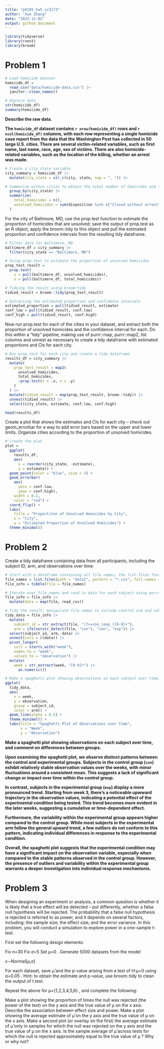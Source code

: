 ```yaml
---
title: "p8105_hw5_xz3173"
author: "Xue Zhang"
date: "2023-11-02"
output: github_document
---
```


```r
library(tidyverse)
library(rvest)
library(broom)
```

# Problem 1

```r
# Load homicide dataset
homicide_df = 
  read_csv("data/homicide-data.csv") |>
  janitor::clean_names()

# Explore data
str(homicide_df)
summary(homicide_df)
```

**Describe the raw data.** 

**The `homicide_df` dataset contains `r nrow(homicide_df)` rows and `r ncol(homicide_df)` columns, with each row representing a single homicide case report from the data that the Washington Post has collected in 50 large U.S. cities. There are several victim-related variables, such as first name, last name, race, age, sex of victims. There are also homicide-related variables, such as the location of the killing, whether an arrest was made.**


```r
# Create a city_state variable
city_summary = homicide_df |>
  mutate(city_state = str_c(city, state, sep = ", ")) |>

# Summarize within cities to obtain the total number of homicides and the number of unsolved homicides (those for which the disposition is “Closed without arrest” or “Open/No arrest”)
  group_by(city_state) |>
  summarize(
    total_homicides = n(),
    unsolved_homicides = sum(disposition %in% c("Closed without arrest", "Open/No arrest"))
  )
```

For the city of Baltimore, MD, use the prop.test function to estimate the proportion of homicides that are unsolved; save the output of prop.test as an R object, apply the broom::tidy to this object and pull the estimated proportion and confidence intervals from the resulting tidy dataframe.

```r
# Filter data for Baltimore, MD
baltimore_df = city_summary |>
  filter(city_state == "Baltimore, MD") 

# Using prop.test to estimate the proportion of unsolved homicides
prop_test_result = 
  prop.test(
    x = pull(baltimore_df, unsolved_homicides),
    n = pull(baltimore_df, total_homicides)) 

# Tidying the result using broom:tidy
tidied_result = broom::tidy(prop_test_result)

# Extracting the estimated proportion and confidence intervals
estimated_proportion = pull(tidied_result, estimate)
conf_low = pull(tidied_result, conf.low)
conf_high = pull(tidied_result, conf.high)
```

Now run prop.test for each of the cities in your dataset, and extract both the proportion of unsolved homicides and the confidence interval for each. Do this within a “tidy” pipeline, making use of purrr::map, purrr::map2, list columns and unnest as necessary to create a tidy dataframe with estimated proportions and CIs for each city.

```r
# Run prop.test for each city and create a tidy dataframe
results_df = city_summary |>
  mutate(
    prop_test_result = map2(
      unsolved_homicides,
      total_homicides,
      ~prop.test(x = .x, n = .y)
    )
  ) |>
  mutate(tidied_result = map(prop_test_result, broom::tidy)) |>
  unnest(tidied_result) |>
  select(city_state, estimate, conf.low, conf.high)

head(results_df)
```

Create a plot that shows the estimates and CIs for each city – check out geom_errorbar for a way to add error bars based on the upper and lower limits. Organize cities according to the proportion of unsolved homicides.

```r
# Create the plot
plot = 
  ggplot(
    results_df, 
    aes(
      x = reorder(city_state, -estimate), 
      y = estimate)) +
  geom_point(color = "blue", size = 3) +
  geom_errorbar(
    aes(
      ymin = conf.low,
      ymax = conf.high), 
    width = 0.2,
    color = "red") +
  coord_flip() +
  labs(
    title = "Proportiton of Unsolved Homicides by City",
    x = "City",
    y = "Estimated Proportion of Unsolved Homicides") +
  theme_minimal()
```



# Problem 2

Create a tidy dataframe containing data from all participants, including the subject ID, arm, and observations over time:

```r
# Start with a dataframe containing all file names; the list.files function will help
file_names = list.files(path = "data2", pattern = "*.csv", full.names = TRUE)
file_info = tibble(file = file_names)
```

```r
# Iterate over file names and read in data for each subject using purrr::map and saving the result as a new variable in the dataframe
file_info = file_info |>
  mutate(data = map(file, read_csv))
```

```r
# Tidy the result; manipulate file names to include control arm and subject ID, make sure weekly observations are “tidy”, and do any other tidying that’s necessary
tidy_data = file_info |>
  mutate(
    subject_id = str_extract(file, "(?<=con_|exp_)[0-9]+"), 
    arm = ifelse(str_detect(file, "con"), "con", "exp")) |>
  select(subject_id, arm, data) |>
  unnest(cols = c(data)) |>
  pivot_longer(
    cols = starts_with("week"),
    names_to = "week",
    values_to = "observation") |>
  mutate(
    week = str_extract(week, "[0-9]+") |>
      as.numeric()) 
```

```r
# Make a spaghetti plot showing observations on each subject over time, and comment on differences between groups.
ggplot(
  tidy_data, 
  aes(
    x = week,
    y = observation, 
    group = subject_id,
    color = arm)) +
  geom_line(alpha = 0.5) +
  theme_minimal() +
  labs(title = "Spaghetti Plot of Observations over Time",
       x = "Week",
       y = "Observation") 
```

**Make a spaghetti plot showing observations on each subject over time, and comment on differences between groups.**

**Upon examining the spaghetti plot, we observe distinct patterns between the control and experimental groups. Subjects in the control group (`con`) exhibit relatively stable observation values over the weeks, with minor fluctuations around a consistent mean. This suggests a lack of significant change or impact over time within the control group.**

**In contrast, subjects in the experimental group (`exp`) display a more pronounced trend. Starting from week 3, there's a noticeable upwward trajectory in the observation values, indicating a potential effect of the experimental condition being tested. This trend becomes more evident in the later weeks, suggesting a cumulative or time-dependent effect.**

**Furthermore, the variability within the experimental group appears higher compared to the control group. While most subjects in the experimental arm follow the general upward trend, a few outliers do not conform to this pattern, indicating individual differences in response to the experimental condition.**

**Overall, the spaghetti plot suggests that the experimental condition may have a significant impact on the observation variable, especially when compared to the stable patterns observed in the control group. However, the presence of outliers and variability within the experimental group warrants a deeper investigation into individual response mechanisms.**



# Problem 3

When designing an experiment or analysis, a common question is whether it is likely that a true effect will be detected – put differently, whether a false null hypothesis will be rejected. The probability that a false null hypothesis is rejected is referred to as power, and it depends on several factors, including: the sample size; the effect size; and the error variance. In this problem, you will conduct a simulation to explore power in a one-sample t-test.

First set the following design elements:

Fix n=30
Fix σ=5
Set μ=0
. Generate 5000 datasets from the model

x∼Normal[μ,σ]

For each dataset, save μ̂ 
 and the p-value arising from a test of H:μ=0
 using α=0.05
. Hint: to obtain the estimate and p-value, use broom::tidy to clean the output of t.test.

Repeat the above for μ={1,2,3,4,5,6}
, and complete the following:

Make a plot showing the proportion of times the null was rejected (the power of the test) on the y axis and the true value of μ
 on the x axis. Describe the association between effect size and power.
Make a plot showing the average estimate of μ̂ 
 on the y axis and the true value of μ
 on the x axis. Make a second plot (or overlay on the first) the average estimate of μ̂ 
 only in samples for which the null was rejected on the y axis and the true value of μ
 on the x axis. Is the sample average of μ̂ 
 across tests for which the null is rejected approximately equal to the true value of μ
? Why or why not?


